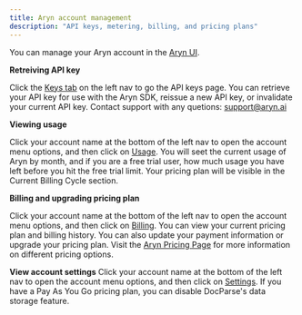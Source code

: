 ```yaml
---
title: Aryn account management
description: "API keys, metering, billing, and pricing plans"
---
```


You can manage your Aryn account in the [Aryn UI](https://app.aryn.ai/).

**Retreiving API key**

Click the [Keys tab](https://app.aryn.ai/api-keys) on the left nav to go the API keys page. You can retrieve your API key for use with the Aryn SDK, reissue a new API key, or invalidate your current API key. Contact support with any quetions: support@aryn.ai

**Viewing usage**

Click your account name at the bottom of the left nav to open the account menu options, and then click on [Usage](https://app.aryn.ai/usage). You will seet the current usage of Aryn by month, and if you are a free trial user, how much usage you have left before you hit the free trial limit. Your pricing plan will be visible in the Current Billing Cycle section.

**Billing and upgrading pricing plan**

Click your account name at the bottom of the left nav to open the account menu options, and then click on [Billing](https://app.aryn.ai/billing). You can view your current pricing plan and billing history. You can also update your payment information or upgrade your pricing plan. Visit the [Aryn Pricing Page](https://www.aryn.ai/pricing) for more information on different pricing options.


**View account settings**
Click your account name at the bottom of the left nav to open the account menu options, and then click on [Settings](https://app.aryn.ai/settings). If you have a Pay As You Go pricing plan, you can disable DocParse's data storage feature.